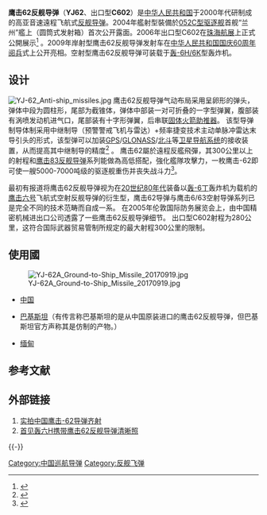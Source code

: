{{Infobox_Missile
| is_missile=yes
|name=鹰击62反舰导弹
|image= Anti-ship missile launchers on CNS Haikou (DDG-171).jpg
|image_size= 300px
|image_caption= 052C型171"海口"舰上鹰击62反舰导弹圆筒形发射架
|Function= 飞航式[[反舰导弹|反舰导弹]]
|Origin = {{flag|China}}
|Contractor= 中国飞航导弹研究院<br>轄下 海鷹電氣機械技術研究院
|Unit_cost= 
|Deployment= 2000年代
|User = {{PLA-Navy}}
|Engine= [[涡轮喷气发动机|涡轮喷气发动机]]+[[固体火箭助推器|固体火箭助推器]]
|Launch_mass= 1240 kg
|Length= 6.8m
|Diameter= 0.54m
|Wing_span= 2.9m
|Speed= Mach 0.9
|Range= 300km
|Flying_altitude= 掠海
|Warhead= 300公斤
|Guidance=中继制导+主动单脉冲雷达末导引头
|Launch_platform= 海基、陆基、空基平台
}}

'''鹰击62反舰导弹'''（'''YJ62'''、出口型'''C602'''）是[[中华人民共和国|中华人民共和国]]于2000年代研制成的高亚音速遠程飞航式[[反舰导弹|反舰导弹]]。2004年艦射型裝備於[[052C型驱逐舰|052C型驱逐舰]]首舰“兰州”艦上（圆筒式发射箱）首次公开露面。2006年出口型C602在[[珠海航展|珠海航展]]上正式公開展示<ref>{{Cite web |url=http://www.xinjunshi.com/ziliao/YJ-62.html |title=鹰击62-赤色戰斧 |accessdate=2014-04-29 |archive-date=2014-04-29 |archive-url=https://web.archive.org/web/20140429205847/http://www.xinjunshi.com/ziliao/YJ-62.html |dead-url=no }}</ref> 。2009年岸射型鹰击62反舰导弹发射车在[[中华人民共和国国庆60周年阅兵|中华人民共和国国庆60周年阅兵]]式上公开亮相。空射型鹰击62反舰导弹可装载于[[轰-6#发展型号|轰-6H/6K]]型轰炸机。

== 设计 ==
[[File:YJ-62_Anti-ship_missiles.jpg|thumb]]
鹰击62反舰导弹气动布局采用呈卵形的弹头，弹体中段为圆柱形，尾部为截锥体，弹体中部装一对可折叠的一字型弹翼，腹部装有涡喷发动机进气口，尾部装有十字形弹翼，后串联[[固体火箭助推器|固体火箭助推器]]。
该型导弹制导体制采用中继制导（预警警戒飞机与雷达）+频率捷变技术主动单脉冲雷达末导引头的形式，该型弹可以加装[[全球定位系统|GPS]]/[[格洛纳斯系统|GLONASS]]/[[北斗卫星导航系统|北斗]]等[[卫星导航系统|卫星导航系统]]的接收装置，从而提高其中继制导的精度<ref>{{Cite web |url=http://news.cntv.cn/2014/09/10/VIDE1410358675930386.shtml |title=央視-新型導彈紛紛亮相 |access-date=2014-09-11 |archive-url=https://web.archive.org/web/20140911151956/http://news.cntv.cn/2014/09/10/VIDE1410358675930386.shtml |archive-date=2014-09-11 |dead-url=no }}</ref> 。
鹰击62屬於遠程反艦飛彈，其300公里以上的射程和[[鹰击83反舰导弹|鹰击83反舰导弹]]系列能做為高低搭配，強化艦隊攻擊力，一枚鹰击-62即可使一艘5000-7000吨级的驱逐舰重伤并丧失战斗力<ref>{{Cite web |url=https://www.youtube.com/watch?v=DWPpIEo4h_s |title=中央電視台-鹰击62岸射旅 |access-date=2014-04-29 |archive-url=https://web.archive.org/web/20160322111834/https://www.youtube.com/watch?v=DWPpIEo4h_s |archive-date=2016-03-22 |dead-url=no }}</ref>。

最初有报道将鹰击62反舰导弹视为在[[20世纪80年代|20世纪80年代]]装备以[[轰-6#发展型号|轰-6丁]]轰炸机为载机的[[鹰击六号|鹰击六号]]飞航式空射反舰导弹的衍生型，鹰击62导弹与鹰击6/63空射导弹系列已是完全不同的技术范畴而自成一系。
在2005年伦敦国际防务展览会上，由中国精密机械进出口公司透露了一些鹰击62反舰导弹细节。
出口型C602射程为280公里，这符合国际武器贸易管制所规定的最大射程300公里的限制。

==使用國==
[[File:YJ-62A_Ground-to-Ship_Missile_20170919.jpg|thumb]]
*{{flagicon|CHN}} [[中国|中国]]
*{{flagicon|Pakistan}} [[巴基斯坦|巴基斯坦]]（有传言称巴基斯坦的{{Link-en|Zarb反舰导弹|Zarb (missile)}}是从中国原装进口的鹰击62反舰导弹，但巴基斯坦官方声称其是仿制的产物。）

*{{flagicon|Myanmar}} [[缅甸|缅甸]]

== 参考文献 ==
<references />

== 外部链接 ==
#[http://v.ifeng.com/mil/annals/201310/01a1d5cd-8060-4154-9892-1e1e4d69e67a.shtml 实拍中国鹰击-62导弹齐射]{{Wayback|url=http://v.ifeng.com/mil/annals/201310/01a1d5cd-8060-4154-9892-1e1e4d69e67a.shtml |date=20150221170956 }}
#[https://web.archive.org/web/20150221181108/http://mil.fjsen.com/2009-12/01/content_2211451.htm 首见轰六H携带鹰击62反舰导弹清晰照]
{{Commons category|YJ-62}}
{{-}}
{{中华人民共和国导弹}}
[[Category:中国巡航导弹|Category:中国巡航导弹]]
[[Category:反舰飞弹|Category:反舰飞弹]]